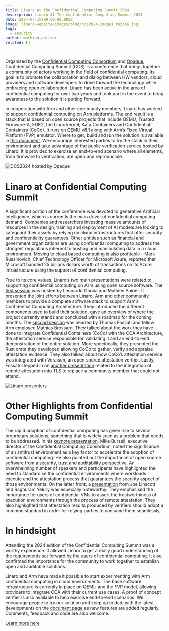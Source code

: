 ```yaml
---
title: Linaro At The Confidential Computing Summit 2024
description: Linaro At The Confidential Computing Summit 2024
date: 2024-07-15T09:00:00.000Z
image: linaro-website/images/blog/ccs2024-image1_re3oo6.jpg
tags:
  - security
author: mathieu-poirier
related: []

---
```

Organized by the [Confidential Computing Consortium](https://confidentialcomputing.io/) and [Opaque](https://www.opaque.co/), Confidential Computing Summit (CCS) is a conference that brings together a community of actors working in the field of confidential computing.  Its goal is to promote the collaboration and dialog between HW vendors, cloud providers and software developers to drive forward the technology while embracing open collaboration.  Linaro has been active in the area of confidential computing for over two years and took part in the event to bring awareness to the solution it is putting forward.   

In cooperation with Arm and other community members, Linaro has worked to support confidential computing on Arm platforms.  The end result is a stack that is based on open source projects that include QEMU, Trusted Firmware-A, EDK2, the Linux kernel, Kata Containers and Confidential Containers (CoCo).  It runs on QEMU v8.1 along with Arm’s Fixed Virtual Platform (FVP) emulator.  Where to get, build and run the solution is available in [this document](https://linaro.atlassian.net/wiki/spaces/QEMU/pages/29051027459/Building+an+RME+stack+for+QEMU).  We encourage interested parties to try the stack in their environment and take advantage of the public verification service hosted by Linaro.  It is provided to exercise an end-to-end scenario where all elements, from firmware to verification, are open and reproducible.

![CCS2024 hosted by Opaque](/linaro-website/images/blog/ccs2024-image2_jqfwcu.jpg)

# Linaro at Confidential Computing Summit
A significant portion of the conference was devoted to generative Artificial Intelligence, which is currently the main driver of confidential computing demand.  Companies and researchers investing massive amounts of resources in the design, training and deployment of AI models are looking to safeguard their assets by relying on cloud infrastructures that offer security and confidentiality guarantees.  Other entities such as financial and government organizations are using confidential computing to address the stringent regulations inherent to hosting and manipulating data in a cloud environment.  Moving to cloud based computing is also profitable - Mark Russinovich, Chief Technology Officer for Microsoft Azure, reported that Microsoft handled 25 billions dollars worth of transactions on its Azure infrastructure using the support of confidential computing.

True to its core values, Linaro’s two main presentations were related to supporting confidential computing on Arm using open source software.  The [first session](https://www.confidentialcomputingsummit.com/session/enabling-arm-confidential-compute-architecture-cca-on-open-source) was hosted by Leonardo Garcia and Mathieu Poirier.  It presented the joint efforts between Linaro, Arm and other community members to provide a complete software stack to support Arm’s Confidential Computing Architecture.  They introduced the different components used to build their solution, gave an overview of where the project currently stands and concluded with a roadmap for the coming months.  The [second session](https://www.confidentialcomputingsummit.com/session/moving-beyond-vms-with-coco-on-arm) was headed by Thomas Fossati and fellow Arm employee Mathias Brossard.  They talked about the work they have done to integrate Confidential Containers (CoCo) with the CCA Architecture, the attestation service responsible for validating it and an end-to-end demonstration of the entire solution.  More specifically, they presented the Rust crate they developed allowing CoCo to gather, verify and appraise attestation evidence.  They also talked about how CoCo’s attestation service was integrated with Veraison, an open source attestation verifier.  Lastly, Fossati stepped in on [another presentation](https://www.confidentialcomputingsummit.com/session/attested-tls-and-formalization) related to the integration of remote attestation into TLS to replace a community member that could not attend.

![Linaro presenters](/linaro-website/images/blog/ccs2024-image3_wcphyy.jpg)

# Other Highlights from Confidential Computing Summit
The rapid adoption of confidential computing has given rise to several proprietary solutions, something that is widely seen as a problem that needs to be addressed.  In his [keynote presentation](https://youtu.be/rKVFDzZ937I), Mike Bursell, executive director of the Confidential Computing Consortium, noted the significance of an antitrust environment as a key factor to accelerate the adoption of confidential computing.  He also pointed out the importance of open source software from a security, trust and auditability perspective.  An overwhelming number of speakers and participants have highlighted the need to standardise the confidential environments where workloads execute and the attestation process that guarantees the security aspect of those environments.  On the latter front, a [presentation](https://www.confidentialcomputingsummit.com/session/towards-the-goal-of-confidential-computing-cc-ubiquity-interoperability-efforts-by-microsoft-and-intel-towards-attestation-standardization) from Joe Linscott and Raghuram Yelury was especially noteworthy.  They emphasised the importance for users of confidential VMs to assert the trustworthiness of execution environments through the process of remote attestation.  They also highlighted that attestation results produced by verifiers should adopt a common standard in order for relying parties to consume them seamlessly. 

# In hindsight
Attending the 2024 edition of the Confidential Computing Summit was a worthy experience. It allowed Linaro to get a really good understanding of the requirements set forward by the users of confidential computing. It also confirmed the importance for the community to work together to establish open and auditable solutions. 

Linaro and Arm have made it possible to start experimenting with Arm confidential computing in cloud environments. The base software infrastructure is currently in place on QEMU and the FVP model, allowing providers to integrate CCA with their current use cases. A proof of concept verifier is also available to help exercise end-to-end scenarios. We encourage people to try our solution and keep up to date with the latest developments on the [document page](https://linaro.atlassian.net/wiki/spaces/QEMU/pages/29051027459/Building+an+RME+stack+for+QEMU) as new features are added regularly. Comments, feedback and code are also welcome.

[Learn more here](https://linaro.atlassian.net/wiki/spaces/QEMU/pages/29051027459/Building+an+RME+stack+for+QEMU)
